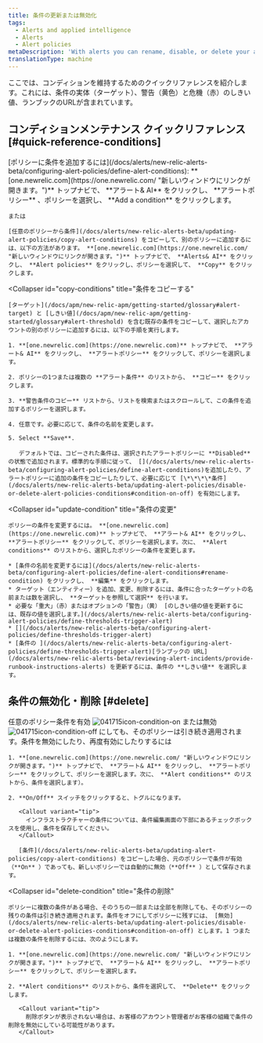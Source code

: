 ```yaml
---
title: 条件の更新または無効化
tags:
  - Alerts and applied intelligence
  - Alerts
  - Alert policies
metaDescription: 'With alerts you can rename, disable, or delete your alert policies, as well as update or remove their conditions and channels.'
translationType: machine
---
```




ここでは、コンディションを維持するためのクイックリファレンスを紹介します。これには、条件の実体（ターゲット）、警告（黄色）と危機（赤）のしきい値、ランブックのURLが含まれています。

## コンディションメンテナンス クイックリファレンス [#quick-reference-conditions]

<CollapserGroup>
  <Collapser
    id="add-conditions"
    title="条件の追加"
  >
    [ポリシーに条件を追加するには](/docs/alerts/new-relic-alerts-beta/configuring-alert-policies/define-alert-conditions): **[one.newrelic.com](https://one.newrelic.com/ "新しいウィンドウにリンクが開きます。")** トップナビで、 **アラート& AI** をクリックし、 **アラートポリシー** 、ポリシーを選択し、 **Add a condition** をクリックします。

    または

    [任意のポリシーから条件](/docs/alerts/new-relic-alerts-beta/updating-alert-policies/copy-alert-conditions) をコピーして、別のポリシーに追加するには、以下の方法があります。 **[one.newrelic.com](https://one.newrelic.com/ "新しいウィンドウにリンクが開きます。")** トップナビで、 **Alerts& AI** をクリックし、 **Alert policies** をクリックし、ポリシーを選択して、 **Copy** をクリックします。
  </Collapser>

  <Collapser
    id="copy-conditions"
    title="条件をコピーする"
  >
    [ターゲット](/docs/apm/new-relic-apm/getting-started/glossary#alert-target) と [しきい値](/docs/apm/new-relic-apm/getting-started/glossary#alert-threshold) を含む既存の条件をコピーして、選択したアカウントの別のポリシーに追加するには、以下の手順を実行します。

    1. **[one.newrelic.com](https://one.newrelic.com)** トップナビで、 **アラート& AI** をクリックし、 **アラートポリシー** をクリックして、ポリシーを選択します。

    2. ポリシーの1つまたは複数の **アラート条件** のリストから、 **コピー** をクリックします。

    3. **警告条件のコピー** リストから、リストを検索またはスクロールして、この条件を追加するポリシーを選択します。

    4. 任意です。必要に応じて、条件の名前を変更します。

    5. Select **Save**.

       デフォルトでは、コピーされた条件は、選択されたアラートポリシーに **Disabled** の状態で追加されます。標準的な手順に従って、 [](/docs/alerts/new-relic-alerts-beta/configuring-alert-policies/define-alert-conditions)を追加したり、アラートポリシーに追加の条件をコピーしたりして、必要に応じて [\*\*\*\*条件](/docs/alerts/new-relic-alerts-beta/updating-alert-policies/disable-or-delete-alert-policies-conditions#condition-on-off) を有効にします。
  </Collapser>

  <Collapser
    id="update-condition"
    title="条件の変更"
  >
    ポリシーの条件を変更するには。 **[one.newrelic.com](https://one.newrelic.com)** トップナビで、 **アラート& AI** をクリックし、 **アラートポリシー** をクリックして、ポリシーを選択します。次に、 **Alert conditions** のリストから、選択したポリシーの条件を変更します。

    * [条件の名前を変更するには](/docs/alerts/new-relic-alerts-beta/configuring-alert-policies/define-alert-conditions#rename-condition) をクリックし、 **編集** をクリックします。
    * ターゲット（エンティティー）を追加、変更、削除するには、条件に合ったターゲットの名前または数を選択し、 **ターゲットを参照して選択** を行います。
    * 必要な「重大」（赤）またはオプションの「警告」（黄） [のしきい値の値を更新するには、既存の値を選択します。](/docs/alerts/new-relic-alerts-beta/configuring-alert-policies/define-thresholds-trigger-alert)
    * [](/docs/alerts/new-relic-alerts-beta/configuring-alert-policies/define-thresholds-trigger-alert)
    * [条件の ](/docs/alerts/new-relic-alerts-beta/configuring-alert-policies/define-thresholds-trigger-alert)[ランブックの URL](/docs/alerts/new-relic-alerts-beta/reviewing-alert-incidents/provide-runbook-instructions-alerts) を更新するには、条件の **しきい値** を選択します。
  </Collapser>
</CollapserGroup>

## 条件の無効化・削除 [#delete]

<CollapserGroup>
  <Collapser
    id="condition-on-off"
    title="条件を無効にする、または再度有効にする"
  >
    任意のポリシー条件を有効 <img
      src={041715IconConditionOn}
      title="Alerts v3: Condition enabled"
      alt="041715icon-condition-on"
    /> または無効 <img
      src={041715IconConditionOff}
      title="Alerts v3: Condition Disabled"
      alt="041715icon-condition-off"
    /> にしても、そのポリシーは引き続き適用されます。条件を無効にしたり、再度有効にしたりするには

    1. **[one.newrelic.com](https://one.newrelic.com/ "新しいウィンドウにリンクが開きます。")** トップナビで、 **アラート& AI** をクリックし、 **アラートポリシー** をクリックして、ポリシーを選択します。次に、 **Alert conditions** のリストから、条件を選択します）。

    2. **On/Off** スイッチをクリックすると、トグルになります。

       <Callout variant="tip">
         インフラストラクチャーの条件については、条件編集画面の下部にあるチェックボックスを使用し、条件を保存してください。
       </Callout>

       [条件](/docs/alerts/new-relic-alerts-beta/updating-alert-policies/copy-alert-conditions) をコピーした場合、元のポリシーで条件が有効（**On** ）であっても、新しいポリシーでは自動的に無効（**Off** ）として保存されます。
  </Collapser>

  <Collapser
    id="delete-condition"
    title="条件の削除"
  >
    ポリシーに複数の条件がある場合、そのうちの一部または全部を削除しても、そのポリシーの残りの条件は引き続き適用されます。条件をオフにしてポリシーに残すには、 [無効](/docs/alerts/new-relic-alerts-beta/updating-alert-policies/disable-or-delete-alert-policies-conditions#condition-on-off) とします。1 つまたは複数の条件を削除するには、次のようにします。

    1. **[one.newrelic.com](https://one.newrelic.com/ "新しいウィンドウにリンクが開きます。")** トップナビで、 **アラート& AI** をクリックし、 **アラートポリシー** をクリックして、ポリシーを選択します。

    2. **Alert conditions** のリストから、条件を選択して、 **Delete** をクリックします。

       <Callout variant="tip">
         削除ボタンが表示されない場合は、お客様のアカウント管理者がお客様の組織で条件の削除を無効にしている可能性があります。
       </Callout>
  </Collapser>
</CollapserGroup>
